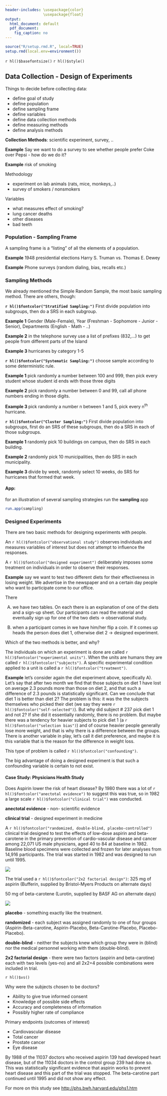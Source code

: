 ```yaml
---
header-includes: \usepackage{color}
                 \usepackage{float}
output:
  html_document: default
  pdf_document:
    fig_caption: no
---
```


```r
source("R/setup.rmd.R", local=TRUE)
setup.rmd(local.env=environment())
```
`r hl()$basefontsize()`
`r hl()$style()`

## Data Collection - Design of Experiments

Things to decide before collecting data:

-  define goal of study  
-  define population  
-  define sampling frame  
-  define variables  
-  define data collection methods  
-  define measuring methods  
-  define analysis methods 

**Collection Methods**: scientific experiment, survey, ..  

**Example** Say we want to do a survey to see whether people prefer Coke over Pepsi - how do we do it?

**Example** risk of smoking

Methodology

-  experiment on lab animals (rats, mice, monkeys,..)    
-  survey of smokers / nonsmokers  

Variables
 
-  what measures effect of smoking?  
- lung cancer deaths  
- other diseases  
- bad teeth  

### Population - Sampling Frame

A sampling frame is a "listing" of all the elements of a population.

**Example** 1948 presidential elections Harry S. Truman vs. Thomas E. Dewey

**Example** Phone surveys (random dialing, bias, recalls etc.)

### Sampling Methods 

We already mentioned the Simple Random Sample, the most basic sampling method. There are others, though:

**`r hl()$fontcolor("Stratified Sampling:")` ** First divide population into subgroups, then do a SRS in each subgroup. 

**Example 1** Gender (Male-Female), Year (Freshman - Sophomore - Junior - Senior), Departments (English - Math - ..) 

**Example 2** in the telephone survey use a list of prefixes (832,...) to get people from different parts of the Island 

**Example 3 ** hurricanes by category 1-5 

**`r hl()$fontcolor("Systematic Sampling:")` ** choose sample according to some deterministic rule. 

**Example 1** pick randomly a number between 100 and 999, then pick every student whose student id ends with those three digits

**Example 2** pick randomly a number between 0 and 99, call all phone numbers ending in those digits.

**Example 3 ** pick randomly a number n between 1 and 5, pick every n^th^ hurricane.

**`r hl()$fontcolor("Cluster Sampling:")` ** First divide population into subgroups, first do an SRS of these subgroups, then do a SRS in each of those subgroups.

**Example 1** randomly pick 10 buildings on campus, then do SRS in each building. 

**Example 2** randomly pick 10 municipalities, then do SRS in each municipality. 

**Example 3 ** divide by week, randomly select 10 weeks, do SRS for hurricanes that formed that week.

#### **App:**

for an illustration of several sampling strategies run the **sampling** app 

```r
run.app(sampling)  
```


### Designed Experiments

There are two basic methods for designing experiments with people.

An `r hl()$fontcolor("observational study")` observes individuals and measures variables of interest but does not attempt to influence the responses. 

A `r hl()$fontcolor("designed experiment")` deliberately imposes some treatment on individuals in order to observe their responses.

**Example** say we want to test two different diets for their effectiveness in losing weight. We advertise in the newspaper and on a certain day people who want to participate come to our office. 

There

A) we have two tables. On each there is an explanation of one of the diets and a sign-up sheet. Our participants can read the material and eventually sign up for one of the two diets &rarr; observational study.

B) when a participant comes in we have him/her flip a coin. If it comes up heads the person does diet 1, otherwise diet 2 &rarr; designed experiment.

Which of the two methods is better, and why?

The individuals on which an experiment is done are called `r hl()$fontcolor("experimental units")`. When the units are humans they are called `r hl()$fontcolor("subjects")`. A specific experimental condition applied to a unit is called a `r hl()$fontcolor("treatment")`.

**Example** let's consider again the diet experiment above, specifically A). Let's say that after two month we find that those subjects on diet 1 have lost on average 2.3 pounds more than those on diet 2, and that such a difference of 2.3 pounds is statistically significant. Can we conclude that diet 1 is better than diet 2? 
The problem is this: it was the the subjects themselves who picked their diet (we say they were `r hl()$fontcolor("self-selected")`). But why did subject # 237 pick diet 1 and not 2? If she did it essentially randomly, there is no problem. But maybe there was a tendency for heavier subjects to pick diet 1 (a `r hl()$fontcolor("selection bias")`) and of course heavier people generally lose more weight, and that is why there is a difference between the groups. There is another variable in play, let's call it diet preference, and maybe it is this variable that is the reason for the difference in weight loss.

This type of problem is called `r hl()$fontcolor("confounding")`.

The big advantage of doing a designed experiment is that such a confounding variable is certain to not exist.

#### **Case Study:** Physicians Health Study 

Does Aspirin lower the risk of heart disease? By 1980 there was a lot of `r hl()$fontcolor("anectotal evidence")`  to suggest this was true, so in 1982 a large scale `r hl()$fontcolor("clinical trial")`  was conducted.

**anectotal evidence** - non- scientific evidence

**clinical trial** - designed experiment in medicine

A `r hl()$fontcolor("randomized, double-blind, placebo-controlled")` clinical trial designed to test the effects of low-dose aspirin and beta-carotene in the primary prevention of cardio-vascular disease and cancer among 22,071 US male physicians, aged 40 to 84 at baseline in 1982. Baseline blood specimens were collected and frozen for later analyses from 14,916 participants. The trial was started in 1982 and was designed to run until 1995. 

![](graphs/aspirin1.png)

The trial used a `r hl()$fontcolor("2x2 factorial design")`:
325 mg of aspirin (Bufferin, supplied by Bristol-Myers Products on alternate days)

50 mg of beta-carotene (Lurotin, supplied by BASF AG on alternate days)

![](graphs/aspirin2.jpg)

**placebo** - something exactly like the treatment.

**randomized** - each subject was assigned randomly to one of four groups (Aspirin-Beta-carotine, Aspirin-Placebo, Beta-Carotine-Placebo, Placebo-Placebo).

**double-blind** - neither the subjects knew which group they were in (blind) nor the medical personnel working with them (double-blind).

**2x2 factorial design** - there were two factors (aspirin and beta-carotine) each with two levels (yes-no) and all 2x2=4 possible combinations were included in trial. 

`r hl()$vs()`

Why were the subjects chosen to be doctors?

-  Ability to give true informed consent
-  Knowledge of possible side effects
-  Accuracy and completeness of information
-  Possibly higher rate of compliance

Primary endpoints (outcomes of interest)

-  Cardiovascular disease
-  Total cancer
-  Prostate cancer
- Eye disease

By 1988 of the 11037  doctors who received aspirin 139 had developed heart disease, but of the 11034 doctors in the control group 239 had done so. This was statistically significant evidence that aspirin works to prevent heart disease and this part of the trial was stopped. The beta-carotine part continued until 1995 and did not show any effect.

For more on this study see 
[http://phs.bwh.harvard.edu/phs1.htm](http://phs.bwh.harvard.edu/phs1.htm)
